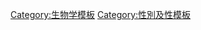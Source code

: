 {{template category
|type  = navbox
|topic = 
}}

[[Category:生物学模板|Category:生物学模板]]
[[Category:性別及性模板|Category:性別及性模板]]